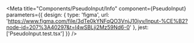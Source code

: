 
<Meta
  title="Components/PseudoInput/Info"
  component={PseudoInput}
  parameters={{
    design: {
      type: 'figma',
      url: 'https://www.figma.com/file/3dTe0kYNFqQO3VnjJ10jyv/Input-%CE%B2?node-id=207%3A40297&t=l4wSBLji2Mz59Nd6-0'
    },
    jest: ['PseudoInput.test.tsx']
  }}
/>

<Story name="Docs">
  <Unstyled>
    <Stories />
  </Unstyled>
</Story>
